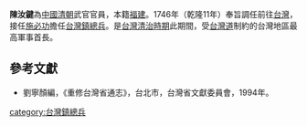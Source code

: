 '''陳汝鍵'''為[[中國|中國]][[清朝|清朝]]武官官員，本籍[[福建|福建]]。1746年（乾隆11年）奉旨調任前往[[台灣|台灣]]，接任[[施必功|施必功]]擔任[[台灣鎮|台灣鎮]][[總兵|總兵]]。是[[台灣清治時期|台灣清治時期]]此期間，受[[台灣道|台灣道]]制約的台灣地區最高軍事首長。

==參考文獻==
*劉寧顏編，《重修台灣省通志》，台北市，台灣省文獻委員會，1994年。

{{start box}}
{{s-before|[[施必功|施必功]]}}
{{s-title|[[台灣鎮總兵|台灣鎮總兵]]|1746年上任}}
{{s-after|[[蕭璟|蕭璟]]}}
{{end box}}

[[category:台灣鎮總兵|category:台灣鎮總兵]]